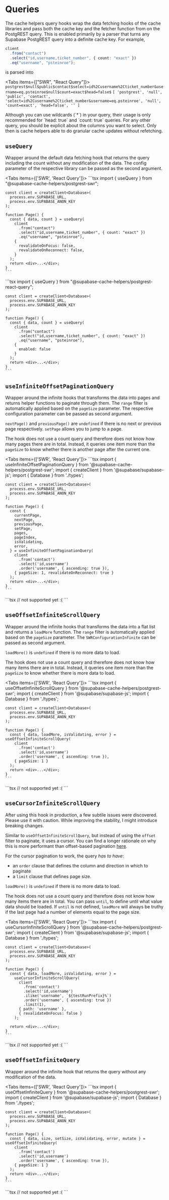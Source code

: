 
# Queries

The cache helpers query hooks wrap the data fetching hooks of the cache libraries and pass both the cache key and the fetcher function from on the PostgREST query. This is enabled primarily by a parser that turns any Supabase PostgREST query into a definite cache key. For example,

```ts
client
  .from("contact")
  .select("id,username,ticket_number", { count: "exact" })
  .eq("username", "psteinroe");
```

is parsed into

<Tabs items={["SWR", "React Query"]}>
  <Tab>
    `postgrest$null$public$contact$select=id%2Cusername%2Cticket_number&username=eq.psteinroe$null$count=exact$head=false$`
  </Tab>
  <Tab>
    `[ 'postgrest', 'null', 'public', 'contact',
    'select=id%2Cusername%2Cticket_number&username=eq.psteinroe', 'null',
    'count=exact', 'head=false', '' ]`
  </Tab>
</Tabs>

<Callout emoji="⚠️ ">
  Although you can use wildcards (`*`) in your query, their usage is only
  recommended for `head: true` and `count: true` queries. For any other query,
  you should be explicit about the columns you want to select. Only then is
  cache helpers able to do granular cache updates without refetching.
</Callout>

## `useQuery`

Wrapper around the default data fetching hook that returns the query including the count without any modification of the data. The config parameter of the respective library can be passed as the second argument.

<Tabs items={['SWR', 'React Query']}>
  <Tab>
    ```tsx
    import { useQuery } from "@supabase-cache-helpers/postgrest-swr";

    const client = createClient<Database>(
      process.env.SUPABASE_URL,
      process.env.SUPABASE_ANON_KEY
    );

    function Page() {
      const { data, count } = useQuery(
        client
          .from("contact")
          .select("id,username,ticket_number", { count: "exact" })
          .eq("username", "psteinroe"),
        {
          revalidateOnFocus: false,
          revalidateOnReconnect: false,
        }
      );
      return <div>...</div>;
    }
    ```

  </Tab>
  <Tab>
    ```tsx
    import { useQuery } from "@supabase-cache-helpers/postgrest-react-query";

    const client = createClient<Database>(
      process.env.SUPABASE_URL,
      process.env.SUPABASE_ANON_KEY
    );

    function Page() {
      const { data, count } = useQuery(
        client
          .from("contact")
          .select("id,username,ticket_number", { count: "exact" })
          .eq("username", "psteinroe"),
        {
          enabled: false
        }
      );
      return <div>...</div>;
    }
    ```

  </Tab>
</Tabs>

## `useInfiniteOffsetPaginationQuery`

Wrapper around the infinite hooks that transforms the data into pages and returns helper functions to paginate through them. The `range` filter is automatically applied based on the `pageSize` parameter. The respective configuration parameter can be passed as second argument.

`nextPage()` and `previousPage()` are `undefined` if there is no next or previous page respectively. `setPage` allows you to jump to a page.

The hook does not use a count query and therefore does not know how many pages there are in total. Instead, it queries one item more than the `pageSize` to know whether there is another page after the current one.

<Tabs items={['SWR', 'React Query']}>
  <Tab>
    ```tsx
    import { useInfiniteOffsetPaginationQuery } from '@supabase-cache-helpers/postgrest-swr';
    import { createClient } from '@supabase/supabase-js';
    import { Database } from './types';

    const client = createClient<Database>(
      process.env.SUPABASE_URL,
      process.env.SUPABASE_ANON_KEY
    );

    function Page() {
      const {
        currentPage,
        nextPage,
        previousPage,
        setPage,
        pages,
        pageIndex,
        isValidating,
        error,
      } = useInfiniteOffsetPaginationQuery(
        client
          .from('contact')
          .select('id,username')
          .order('username', { ascending: true }),
        { pageSize: 1, revalidateOnReconnect: true }
      );
      return <div>...</div>;
    }
    ```

  </Tab>
  <Tab>
  ```tsx
  // not supported yet :(
  ```
  </Tab>
</Tabs>

## `useOffsetInfiniteScrollQuery`

Wrapper around the infinite hooks that transforms the data into a flat list and returns a `loadMore` function. The `range` filter is automatically applied based on the `pageSize` parameter. The `SWRConfigurationInfinite` can be passed as second argument.

`loadMore()` is `undefined` if there is no more data to load.

The hook does not use a count query and therefore does not know how many items there are in total. Instead, it queries one item more than the `pageSize` to know whether there is more data to load.

<Tabs items={['SWR', 'React Query']}>
  <Tab>
    ```tsx
    import { useOffsetInfiniteScrollQuery } from '@supabase-cache-helpers/postgrest-swr';
    import { createClient } from '@supabase/supabase-js';
    import { Database } from './types';

    const client = createClient<Database>(
      process.env.SUPABASE_URL,
      process.env.SUPABASE_ANON_KEY
    );

    function Page() {
      const { data, loadMore, isValidating, error } = useOffsetInfiniteScrollQuery(
        client
          .from('contact')
          .select('id,username')
          .order('username', { ascending: true }),
        { pageSize: 1 }
      );
      return <div>...</div>;
    }
    ```

  </Tab>
  <Tab>
  ```tsx
  // not supported yet :(
  ```
  </Tab>
</Tabs>

## `useCursorInfiniteScrollQuery`

<Callout emoji="⚠️">
  After using this hook in production, a few subtile issues were discovered.
  Please use it with caution. While improving the stability, I might introduce
  breaking changes.
</Callout>

Similar to `useOffsetInfiniteScrollQuery`, but instead of using the `offset` filter to paginate, it uses a cursor. You can find a longer rationale on why this is more performant than offset-based pagination [here](https://the-guild.dev/blog/graphql-cursor-pagination-with-postgresql#).

For the cursor pagination to work, the query _has to have_:

- an `order` clause that defines the column and direction in which to paginate
- a `limit` clause that defines page size.

`loadMore()` is `undefined` if there is no more data to load.

The hook does not use a count query and therefore does not know how many items there are in total. You can pass `until`, to define until what value data should be loaded. If `until` is not defined, `loadMore` will always be truthy if the last page had a number of elements equal to the page size.

<Tabs items={['SWR', 'React Query']}>
  <Tab>
    ```tsx
    import { useCursorInfiniteScrollQuery } from '@supabase-cache-helpers/postgrest-swr';
    import { createClient } from '@supabase/supabase-js';
    import { Database } from './types';

    const client = createClient<Database>(
      process.env.SUPABASE_URL,
      process.env.SUPABASE_ANON_KEY
    );

    function Page() {
      const { data, loadMore, isValidating, error } =
        useCursorInfiniteScrollQuery(
          client
            .from('contact')
            .select('id,username')
            .ilike('username', `${testRunPrefix}%`)
            .order('username', { ascending: true })
            .limit(1),
          { path: 'username' },
          { revalidateOnFocus: false }
        );

      return <div>...</div>;
    }
    ```

  </Tab>
  <Tab>
  ```tsx
  // not supported yet :(
  ```
  </Tab>
</Tabs>

## `useOffsetInfiniteQuery`

Wrapper around the infinite hook that returns the query without any modification of the data.

<Tabs items={['SWR', 'React Query']}>
  <Tab>
    ```tsx
    import { useOffsetInfiniteQuery } from '@supabase-cache-helpers/postgrest-swr';
    import { createClient } from '@supabase/supabase-js';
    import { Database } from './types';

    const client = createClient<Database>(
      process.env.SUPABASE_URL,
      process.env.SUPABASE_ANON_KEY
    );

    function Page() {
      const { data, size, setSize, isValidating, error, mutate } = useOffsetInfiniteQuery(
        client
          .from('contact')
          .select('id,username')
          .order('username', { ascending: true }),
        { pageSize: 1 }
      );
      return <div>...</div>;
    }
    ```

  </Tab>
  <Tab>
  ```tsx
  // not supported yet :(
  ```
  </Tab>
</Tabs>
